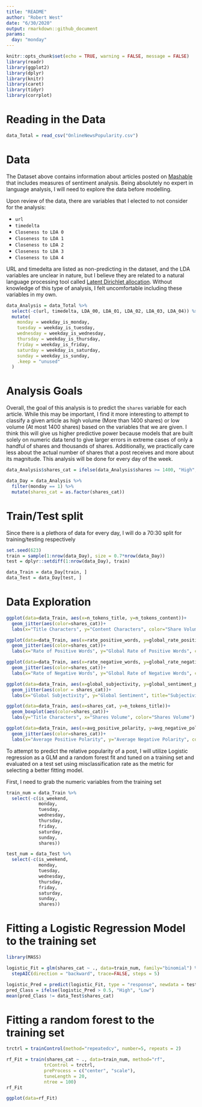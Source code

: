 ```yaml
---
title: "README"
author: "Robert West"
date: "6/30/2020"
output: rmarkdown::github_document
params: 
  day: "monday"
---
```


```r
knitr::opts_chunk$set(echo = TRUE, warning = FALSE, message = FALSE)
library(readr)
library(ggplot2)
library(dplyr)
library(knitr)
library(caret)
library(tidyr)
library(corrplot)
```


# Reading in the Data
```r
data_Total = read_csv("OnlineNewsPopularity.csv")
```

# Data

The Dataset above contains information about articles posted on [Mashable](https://mashable.com/) that includes measures of sentiment analysis. Being absolutely no expert in language analysis, I will need to explore the data before modelling. 


Upon review of the data, there are variables that I elected to not consider for the analysis:  

* `url`  
* `timedelta`  
* `Closeness to LDA 0` 
* `Closeness to LDA 1`  
* `Closeness to LDA 2`  
* `Closeness to LDA 3`  
* `Closeness to LDA 4`  

URL and timedelta are listed as non-predicting in the dataset, and the LDA variables are unclear in nature, but I believe they are related to a natural language processing tool called [Latent Dirichlet allocation](https://en.wikipedia.org/wiki/Latent_Dirichlet_allocation). Without knowledge of this type of analysis, I felt uncomfortable including these variables in my own. 

```r
data_Analysis = data_Total %>%
  select(-c(url, timedelta, LDA_00, LDA_01, LDA_02, LDA_03, LDA_04)) %>%
  mutate(
    monday = weekday_is_monday,
    tuesday = weekday_is_tuesday,
    wednesday = weekday_is_wednesday,
    thursday = weekday_is_thursday,
    friday = weekday_is_friday,
    saturday = weekday_is_saturday,
    sunday = weekday_is_sunday,
    .keep = "unused"
  )
```

# Analysis Goals
Overall, the goal of this analysis is to predict the `shares` variable for each article. While this may be important, I find it more interesting to attempt to classify a given article as high volume (More than 1400 shares) or low volume (At most 1400 shares) based on the variables that we are given. I think this will give us higher predictive power because models that are built solely on numeric data tend to give larger errors in extreme cases of only a handful of shares and thousands of shares. Additionally, we practically care less about the actual number of shares that a post receives and more about its magnitude. This analysis will be done for every day of the week. 

```r
data_Analysis$shares_cat = ifelse(data_Analysis$shares >= 1400, "High", "Low")

data_Day = data_Analysis %>% 
  filter(monday == 1) %>%
  mutate(shares_cat = as.factor(shares_cat))
```

 
# Train/Test split
Since there is a plethora of data for every day, I will do a 70:30 split for training/testing respectively
```r
set.seed(623)
train = sample(1:nrow(data_Day), size = 0.7*nrow(data_Day))
test = dplyr::setdiff(1:nrow(data_Day), train)

data_Train = data_Day[train, ]
data_Test = data_Day[test, ]
```


# Data Exploration
```r
ggplot(data=data_Train, aes(x=n_tokens_title, y=n_tokens_content))+
  geom_jitter(aes(color=shares_cat))+
  labs(x="Title Characters", y="Content Characters", color="Share Volume", title="Title Vs Content in Characters")

ggplot(data=data_Train, aes(x=rate_positive_words, y=global_rate_positive_words))+
  geom_jitter(aes(color=shares_cat))+
  labs(x="Rate of Positive Words", y="Global Rate of Positive Words", color="Share Volume", title="Individual vs Global Positive Word Rate")

ggplot(data=data_Train, aes(x=rate_negative_words, y=global_rate_negative_words))+
  geom_jitter(aes(color=shares_cat))+
  labs(x="Rate of Negative Words", y="Global Rate of Negative Words", color="Share Volume", title="Individual vs Global Negative Word Rate")

ggplot(data=data_Train, aes(x=global_subjectivity, y=global_sentiment_polarity))+
  geom_jitter(aes(color = shares_cat))+
  labs(x="Global Subjectivity", y="Global Sentiment", title="Subjectivity Against Sentiment", color = "Share Volume")

ggplot(data=data_Train, aes(x=shares_cat, y=n_tokens_title))+
  geom_boxplot(aes(color=shares_cat))+
  labs(y="Title Characters", x="Shares Volume", color="Shares Volume")

ggplot(data=data_Train, aes(x=avg_positive_polarity, y=avg_negative_polarity))+
  geom_jitter(aes(color=shares_cat))+
  labs(x="Average Positive Polarity", y="Average Negative Polarity", color="Shares Volume", title="Average Positive vs Negative Polarity")


```


To attempt to predict the relative popularity of a post, I will utilize Logistic regression as a GLM and a random forest fit and tuned on a training set and evaluated on a test set using misclassification rate as the metric for selecting a better fitting model.

First, I need to grab the numeric variables from the training set
```r
train_num = data_Train %>%
  select(-c(is_weekend,
            monday,
            tuesday,
            wednesday,
            thursday,
            friday,
            saturday,
            sunday,
            shares))

test_num = data_Test %>%
  select(-c(is_weekend,
            monday,
            tuesday,
            wednesday,
            thursday,
            friday,
            saturday,
            sunday,
            shares))
```



# Fitting a Logistic Regression Model to the training set
```r
library(MASS)

logistic_Fit = glm(shares_cat ~ ., data=train_num, family="binomial") %>%
  stepAIC(direction = "backward", trace=FALSE, steps = 5)

logistic_Pred = predict(logistic_Fit, type = "response", newdata = test_num)
pred_Class = ifelse(logistic_Pred > 0.5, "High", "Low")
mean(pred_Class != data_Test$shares_cat)
```


# Fitting a random forest to the training set
```r
trctrl = trainControl(method="repeatedcv", number=5, repeats = 2)

rf_Fit = train(shares_cat ~ ., data=train_num, method="rf",
              trControl = trctrl,
              preProcess = c("center", "scale"),
              tuneLength = 20,
              ntree = 100)
rf_Fit

ggplot(data=rf_Fit)
```








